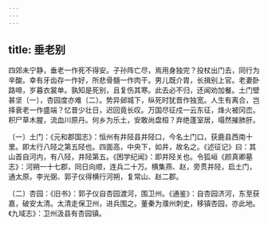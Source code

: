 ```yaml
---
---
---
```

title: 垂老别
---




四郊未宁静，垂老一作死不得安。子孙阵亡尽，焉用身独完？投杖出门去，同行为辛酸。幸有牙齿存一作好，所悲骨髓一作肉干。男儿既介胄，长揖别上官。老妻卧路啼，岁暮衣裳单。孰知是死别，且复伤其寒。此去必不归，还闻劝加餐。土门壁甚坚〔一〕，杏园度亦难〔二〕。势异邺城下，纵死时犹晋作独宽。人生有离合，岂择衰老一作盛端？忆昔少壮日，迟回竟长叹。万国尽征戍一云东征，烽火被冈峦。积尸草木腥，流血川原丹。何乡为乐土，安敢尚盘桓？弃绝蓬室居，塌然摧肺肝。

〔一〕土门：《元和郡国志》：恒州有井陉县井陉口，今名土门口，获鹿县西南十里。即太行八陉之第五陉也。四面高，中央下，如井，故名之。《述征记》曰：其山首自河内，有八陉，井陉第五。《困学纪闻》：即井陉关也。令狐峘《颜真卿墓志》：河朔一十七郡，同日向顺，连兵二十万。横集燕、赵，旁贯井陉，启土门，通太原。李光弼、郭子仪得横行河朔，复常山、赵二郡。

〔二〕杏园：《旧书》：郭子仪自杏园渡河，围卫州。《通鉴》：自杏园济河，东至获嘉，破安太清。太清走保卫州，进兵围之。董秦为濮州刺史，移镇杏园，亦此地。《九域志》：卫州汲县有杏园镇。